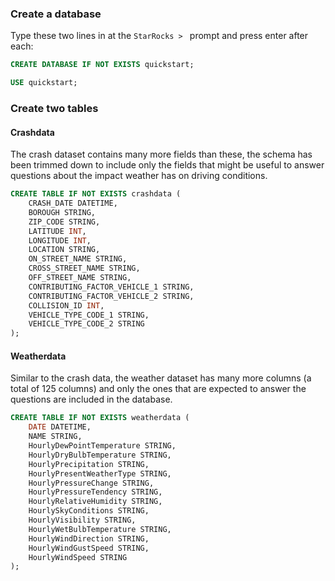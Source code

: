 
### Create a database

Type these two lines in at the `StarRocks > ` prompt and press enter after each:

```sql
CREATE DATABASE IF NOT EXISTS quickstart;

USE quickstart;
```

### Create two tables

#### Crashdata

The crash dataset contains many more fields than these, the schema has been trimmed
down to include only the fields that might be useful to answer questions about the
impact weather has on driving conditions.

```sql
CREATE TABLE IF NOT EXISTS crashdata (
    CRASH_DATE DATETIME,
    BOROUGH STRING,
    ZIP_CODE STRING,
    LATITUDE INT,
    LONGITUDE INT,
    LOCATION STRING,
    ON_STREET_NAME STRING,
    CROSS_STREET_NAME STRING,
    OFF_STREET_NAME STRING,
    CONTRIBUTING_FACTOR_VEHICLE_1 STRING,
    CONTRIBUTING_FACTOR_VEHICLE_2 STRING,
    COLLISION_ID INT,
    VEHICLE_TYPE_CODE_1 STRING,
    VEHICLE_TYPE_CODE_2 STRING
);
```

#### Weatherdata

Similar to the crash data, the weather dataset has many more columns (a total of
125 columns) and only the ones that are expected to answer the questions are
included in the database.

```sql
CREATE TABLE IF NOT EXISTS weatherdata (
    DATE DATETIME,
    NAME STRING,
    HourlyDewPointTemperature STRING,
    HourlyDryBulbTemperature STRING,
    HourlyPrecipitation STRING,
    HourlyPresentWeatherType STRING,
    HourlyPressureChange STRING,
    HourlyPressureTendency STRING,
    HourlyRelativeHumidity STRING,
    HourlySkyConditions STRING,
    HourlyVisibility STRING,
    HourlyWetBulbTemperature STRING,
    HourlyWindDirection STRING,
    HourlyWindGustSpeed STRING,
    HourlyWindSpeed STRING
);
```
